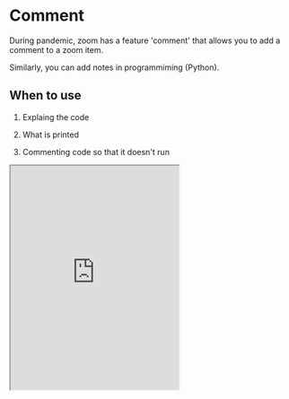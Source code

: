 # Comment

During pandemic, zoom has a feature 'comment' that allows you to add a comment to a zoom item.

Similarly, you can add notes in programmiming (Python).

## When to use

1. Explaing the code

2. What is printed

3. Commenting code so that it doesn't run

<iframe
  loading="lazy"
  title="Python Playground"
  src="https://trinket.io/embed/python/450cb9ddc1"
  height="400"
/>

## `#` - One Line Comment

All the characters after `#` are ignored.

It is only for the humans to read as notes, not a code for the computers to execute.

<iframe
  loading="lazy"
  title="Python Playground"
  src="https://trinket.io/embed/python/5f18131ec9"
  height="400"
/>

## Multiple Line Comment

For multiple comments, such as very long notes, you can use the `''' '''` and `""" """` syntax.

<iframe
  loading="lazy"
  title="Python Playground"
  src="https://trinket.io/embed/python/ab2de5f9f6"
  height="400"
/>


<Quiz
  quiz={{
    quizTitle: 'Python Quiz 3',
    quizSynopsis: "Commenting code so that it doesn't run",
    nrOfQuestions: '1',
    questions: [
      {
        question: 'Running "# print("Hello World")" results in...',
        questionType: 'text',
        answerSelectionType: 'single',
        answers: [
          'Error',
          'Hello World',
          'Nothing is printed',
          'Computer shutsdown'
        ],
        correctAnswer: '3',
        explanation:
          "All the characters after '#' is ignored. Nothing is printed.",
        point: '100'
      }
    ]
  }}
/>
